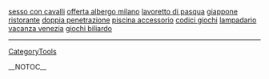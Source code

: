<a href= http://sesso-con-cavalli.fst-blog.cn >sesso con cavalli</a>   <a href= http://offerta-albergo-milano.fast-blog.cn >offerta albergo milano</a>   <a href= http://lavoretto-di-pasqua.fstblog.cn >lavoretto di pasqua</a>   <a href= http://giappone-ristorante.fstblog.cn >giappone ristorante</a>   <a href= http://doppia-penetrazione.my-blogs.cn >doppia penetrazione</a>   <a href= http://piscina-accessorio.fast-blog.cn >piscina accessorio</a>   <a href= http://codici-giochi.fst-blog.cn >codici giochi</a>   <a href= http://lampadario.fstblog.cn >lampadario</a>   <a href= http://vacanza-venezia.you-blog.cn >vacanza venezia</a>   <a href= http://giochi-biliardo.fstblog.cn >giochi biliardo</a>
----
[[CategoryTools]]

__NOTOC__